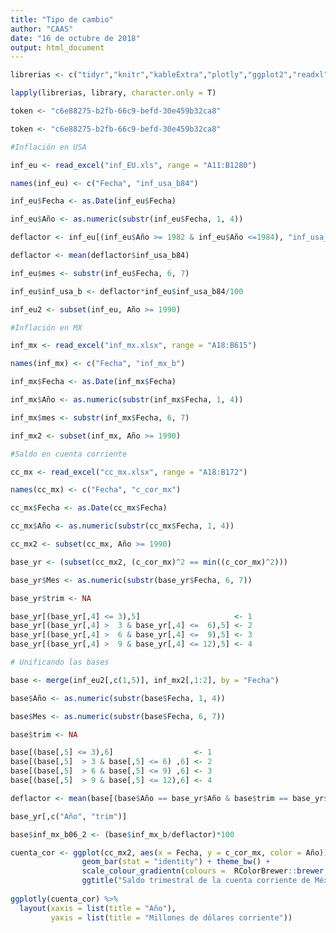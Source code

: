 ```yaml
---
title: "Tipo de cambio"
author: "CAAS"
date: "16 de octubre de 2018"
output: html_document
---
```


```r

librerias <- c("tidyr","knitr","kableExtra","plotly","ggplot2","readxl","haven","stringr","dplyr")

lapply(librerias, library, character.only = T)

token <- "c6e88275-b2fb-66c9-befd-30e459b32ca8"

```

```r

token <- "c6e88275-b2fb-66c9-befd-30e459b32ca8"

#Inflación en USA

inf_eu <- read_excel("inf_EU.xls", range = "A11:B1280")

names(inf_eu) <- c("Fecha", "inf_usa_b84")

inf_eu$Fecha <- as.Date(inf_eu$Fecha)

inf_eu$Año <- as.numeric(substr(inf_eu$Fecha, 1, 4))

deflactor <- inf_eu[(inf_eu$Año >= 1982 & inf_eu$Año <=1984), "inf_usa_b84"]

deflactor <- mean(deflactor$inf_usa_b84)

inf_eu$mes <- substr(inf_eu$Fecha, 6, 7)

inf_eu$inf_usa_b <- deflactor*inf_eu$inf_usa_b84/100

inf_eu2 <- subset(inf_eu, Año >= 1990)

#Inflación en MX

inf_mx <- read_excel("inf_mx.xlsx", range = "A18:B615")

names(inf_mx) <- c("Fecha", "inf_mx_b")

inf_mx$Fecha <- as.Date(inf_mx$Fecha)

inf_mx$Año <- as.numeric(substr(inf_mx$Fecha, 1, 4))

inf_mx$mes <- substr(inf_mx$Fecha, 6, 7)

inf_mx2 <- subset(inf_mx, Año >= 1990)

#Saldo en cuenta corriente

cc_mx <- read_excel("cc_mx.xlsx", range = "A18:B172")

names(cc_mx) <- c("Fecha", "c_cor_mx")

cc_mx$Fecha <- as.Date(cc_mx$Fecha)

cc_mx$Año <- as.numeric(substr(cc_mx$Fecha, 1, 4))

cc_mx2 <- subset(cc_mx, Año >= 1990)

base_yr <- (subset(cc_mx2, (c_cor_mx)^2 == min((c_cor_mx)^2)))

base_yr$Mes <- as.numeric(substr(base_yr$Fecha, 6, 7))

base_yr$trim <- NA

base_yr[(base_yr[,4] <= 3),5]                     <- 1 
base_yr[(base_yr[,4] >  3 & base_yr[,4] <=  6),5] <- 2 
base_yr[(base_yr[,4] >  6 & base_yr[,4] <=  9),5] <- 3 
base_yr[(base_yr[,4] >  9 & base_yr[,4] <= 12),5] <- 4 

# Unificando las bases

base <- merge(inf_eu2[,c(1,5)], inf_mx2[,1:2], by = "Fecha")

base$Año <- as.numeric(substr(base$Fecha, 1, 4))

base$Mes <- as.numeric(substr(base$Fecha, 6, 7))

base$trim <- NA

base[(base[,5] <= 3),6]                  <- 1 
base[(base[,5]  > 3 & base[,5] <= 6) ,6] <- 2 
base[(base[,5]  > 6 & base[,5] <= 9) ,6] <- 3 
base[(base[,5]  > 9 & base[,5] <= 12),6] <- 4 

deflactor <- mean(base[(base$Año == base_yr$Año & base$trim == base_yr$trim), "inf_mx_b"])

base_yr[,c("Año", "trim")]

base$inf_mx_b06_2 <- (base$inf_mx_b/deflactor)*100

```

```r

cuenta_cor <- ggplot(cc_mx2, aes(x = Fecha, y = c_cor_mx, color = Año)) + 
                geom_bar(stat = "identity") + theme_bw() + 
                scale_colour_gradientn(colours =  RColorBrewer::brewer.pal(length(cc_mx2$Año), "Spectral")) + 
                ggtitle("Saldo trimestral de la cuenta corriente de México (1990-2018)") 
  
ggplotly(cuenta_cor) %>%
  layout(xaxis = list(title = "Año"),
         yaxis = list(title = "Millones de dólares corriente"))


```

 